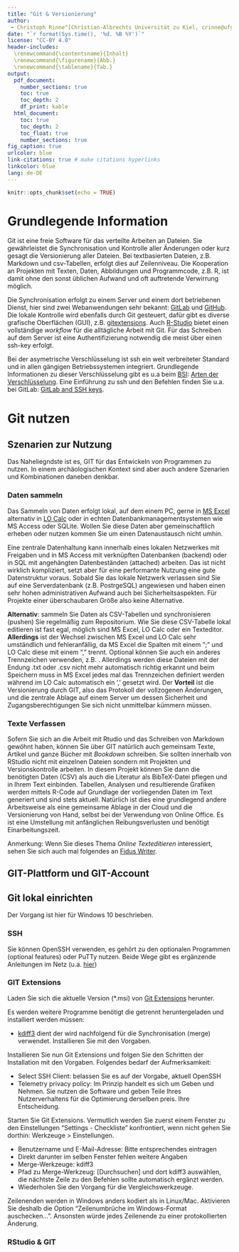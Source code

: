 ```yaml
---
title: "Git & Versionierung"
author: 
 - Christoph Rinne^[Christian-Albrechts Universität zu Kiel, crinne@ufg.uni-kiel.de]
date: "`r format(Sys.time(), '%d. %B %Y')`"
license: "CC-BY 4.0"
header-includes:
  \renewcommand{\contentsname}{Inhalt}
  \renewcommand{\figurename}{Abb.}
  \renewcommand{\tablename}{Tab.}
output:
  pdf_document:
    number_sections: true
    toc: true
    toc_depth: 2
    df_print: kable
  html_document:
    toc: true
    toc_depth: 2
    toc_float: true
    number_sections: true
fig_caption: true
urlcolor: blue
link-citations: true # make citations hyperlinks
linkcolor: blue
lang: de-DE
---
```


```r
knitr::opts_chunk$set(echo = TRUE)
```

# Grundlegende Information

Git ist eine freie Software für das verteilte Arbeiten an Dateien. Sie gewährleistet die Synchronisation und Kontrolle aller Änderungen oder kurz gesagt die Versionierung aller Dateien. Bei textbasierten Dateien, z.B. Markdown und csv-Tabellen, erfolgt dies auf Zeilenniveau. Die Kooperation an Projekten mit Texten, Daten, Abbildungen und Programmcode, z.B. R, ist damit ohne den sonst üblichen Aufwand und oft auftretende Verwirrung möglich.

Die Synchronisation erfolgt zu einem Server und einem dort betriebenen Dienst, hier sind zwei Webanwendungen sehr bekannt: [GitLab](https://gitlab.com/) und [GitHub](https://github.com/). Die lokale Kontrolle wird ebenfalls durch Git gesteuert, dafür gibt es diverse grafische Oberflächen (GUI), z.B. [gitextensions](https://gitextensions.github.io/). Auch [R-Studio](https://support.rstudio.com/hc/en-us/articles/200532077-Version-Control-with-Git-and-SVN) bietet einen vollständige *workflow* für die alltägliche Arbeit mit Git. Für das Schreiben auf dem Server ist eine Authentifizierung notwendig die meist über einen ssh-key erfolgt.

Bei der asymetrische Verschlüsselung ist ssh ein weit verbreiteter Standard und in allen gängigen Betriebssystemen integriert. Grundlegende Informationen zu dieser Verschlüsselung gibt es u.a beim [BSI](https://www.bsi.bund.de): [Arten der Verschlüsselung](https://www.bsi.bund.de/DE/Themen/Verbraucherinnen-und-Verbraucher/Informationen-und-Empfehlungen/Onlinekommunikation/Verschluesselt-kommunizieren/Arten-der-Verschluesselung/arten-der-verschluesselung_node.html). Eine Einführung zu ssh und den Befehlen finden Sie u.a. bei GitLab: [GitLab and SSH keys](https://docs.gitlab.com/ee/ssh/).

# Git nutzen

## Szenarien zur Nutzung

Das Naheliegndste ist es, GIT für das Entwickeln von Programmen zu nutzen. In einem archäologischen Kontext sind aber auch andere Szenarien und Kombinationen daneben denkbar.

### Daten sammeln

Das Sammeln von Daten erfolgt lokal, auf dem einem PC, gerne in [MS Excel](https://de.wikipedia.org/wiki/Microsoft_Excel) alternativ in [LO Calc](https://de.wikipedia.org/wiki/LibreOffice) oder in echten Datenbankmanagementsystemen wie MS Access oder SQLite.  Wollen Sie diese Daten aber gemeinschaftlich erheben oder nutzen kommen Sie um einen Datenaustausch nicht umhin. 

Eine zentrale Datenhaltung kann innerhalb eines lokalen Netzwerkes mit Freigaben und in MS Access mit verknüpften Datenbanken (backend) oder in SQL mit angehängten Datenbeständen (attached) arbeiten. Das ist nicht wirklich kompliziert, setzt aber für eine performante Nutzung eine gute Datenstruktur voraus. Sobald Sie das lokale Netzwerk verlassen sind Sie auf eine Serverdatenbank (z.B. PostrgeSQL) angewiesen und haben einen sehr hohen administrativen Aufwand auch bei Sicherheitsaspekten. Für Projekte einer überschaubaren Größe also keine Alternative. 

**Alternativ**: sammeln Sie Daten als CSV-Tabellen und synchronisieren (pushen) Sie regelmäßig zum Repositorium. Wie Sie diese CSV-Tabelle lokal editieren ist fast egal, möglich sind MS Excel, LO Calc oder ein Texteditor. **Allerdings** ist der Wechsel zwischen MS Excel und LO Calc sehr umständlich und fehleranfällig, da MS Excel die Spalten mit einem ";" und LO Calc diese mit einem "," trennt. Optional können Sie auch ein anderes Trennzeichen verwenden, z.B. <TAB>. Allerdings werden diese Dateien mit der Endung .txt  oder .csv nicht mehr automatisch richtig erkannt und beim Speichern muss in MS Excel jedes mal das Trennzeichen definiert werden während im LO Calc  automatisch ein ',' gesetzt wird.
Der **Vorteil** ist die Versionierung durch GIT, also das Protokoll der vollzogenen Änderungen, und die zentrale Ablage auf einem Server um dessen Sicherheit und Zugangsberechtigungen Sie sich nicht unmittelbar kümmern müssen.

### Texte Verfassen

Sofern Sie sich an die Arbeit mit Rtudio und das Schreiben von Markdown gewöhnt haben, können Sie über GIT natürlich auch gemeinsam Texte, Artikel und ganze Bücher mit *Bookdown* schreiben. Sie sollten innerhalb von RStudio nicht mit einzelnen Dateien sondern mit Projekten und Versionskontrolle arbeiten. In diesem Projekt können Sie dann die benötigten Daten (CSV) als auch die Literatur als BibTeX-Datei pflegen und in Ihrem Text einbinden.  Tabellen, Analysen und resultierende Grafiken werden mittels R-Code auf Grundlage der vorliegenden Daten im Text generiert und sind stets aktuell.  Natürlich ist dies eine grundlegend andere Arbeitsweise als eine gemeinsame Ablage in der Cloud und die Versionierung von Hand, selbst bei der Verwendung von Online Office. Es ist eine Umstellung mit anfänglichen Reibungsverlusten und benötigt Einarbeitungszeit. 

Anmerkung: Wenn Sie dieses Thema *Online Texteditieren* interessiert, sehen Sie sich auch mal folgendes an [Fidus Writer](https://www.fiduswriter.org/). 

## GIT-Plattform und GIT-Account

## Git lokal einrichten

Der Vorgang ist hier für Windows 10 beschrieben.

### SSH

Sie können OpenSSH verwenden, es gehört zu den optionalen Programmen (optional features) oder PuTTy nutzen. Beide Wege gibt es ergänzende Anleitungen im Netz (u.a. [hier](https://phoenixnap.com/kb/generate-ssh-key-windows-10))

### GIT Extensions

Laden Sie sich die aktuelle Version (*.msi) von [Git Extensions](https://gitextensions.github.io/) herunter.

Es werden weitere Programme benötigt die getrennt heruntergeladen und installiert werden müssen:

- [kdiff3](https://sourceforge.net/projects/kdiff3) dient der wird nachfolgend für die Synchronisation (merge) verwendet. Installieren Sie mit den Vorgaben.

Installieren Sie nun Git Extensions und folgen Sie den Schritten der Installation mit den Vorgaben. Folgendes bedarf der Aufmerksamkeit:

 - Select SSH Client: belassen Sie es auf der Vorgabe, aktuell OpenSSH
 - Telemetry privacy policy: Im Prinzip handelt es sich um Geben und Nehmen. Sie nutzen die Software und geben Teile Ihres Nutzerverhaltens für die Optimierung derselben preis. Ihre Entscheidung.

Starten Sie Git Extensions. Vermutlich werden Sie zuerst einem Fenster zu den Einstellungen "Settings - Checkliste" konfrontiert, wenn nicht gehen Sie dorthin: Werkzeuge > Einstellungen. 

 - Benutzername und E-Mail-Adresse: Bitte entsprechendes eintragen
 - Direkt darunter im selben Fenster fehlen weitere Angaben
 - Merge-Werkzeuge: kdiff3
 - Pfad zu Merge-Werkzeug: \[Durchsuchen] und dort kdiff3 auswählen, die nächtste Zeile zu den Befehlen sollte automatisch ergänzt werden.
 - Wiederholen Sie den Vorgang für die Vergleichswerkzeuge.
 
Zeilenenden werden in Windows anders kodiert als in Linux/Mac. Aktivieren Sie deshalb die Option "Zeilenumbrüche im Windows-Format auschecken...". Ansonsten würde jedes Zeilenende zu einer protokollierten Änderung.
 


### RStudio & GIT




